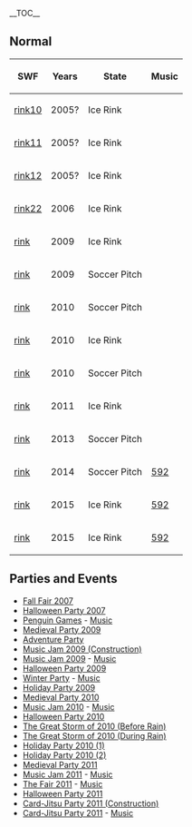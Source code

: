 {{NeedSWFs}}
{{CPW|Stadium|Estádio}}

__TOC__

==Normal==
{|class="wikitable" style="margin: 1em auto;"
!SWF!!Years!!State!!Music
|-
|[[Media:ArtworkRoomsRink10.swf|rink10]]||2005?||Ice Rink||{{n/a}}
|-
|[[Media:ArtworkRoomsRink11.swf|rink11]]||2005?||Ice Rink||{{n/a}}
|-
|[[Media:ArtworkRoomsRink12.swf|rink12]]||2005?||Ice Rink||{{n/a}}
|-
|[[Media:ArtworkRoomsRink22.swf|rink22]]||2006||Ice Rink||{{n/a}}
|-
|[[Media:RoomsRink.swf|rink]]||2009||Ice Rink||{{n/a}}
|-
|[[Media:RoomsRink 2.swf|rink]]||2009||Soccer Pitch||{{n/a}}
|-
|[[Media:RoomsRink-May2010.swf|rink]]||2010||Soccer Pitch||{{n/a}}
|-
|[[Media:RoomsRink-Dec2010.swf|rink]]||2010||Ice Rink||{{n/a}}
|-
|[[Media:RoomsRink-May2011.swf|rink]]||2010||Soccer Pitch||{{n/a}}
|-
|[[Media:RoomsRink-Dec2011.swf|rink]]||2011||Ice Rink||{{n/a}}
|-
|[[Media:RoomsRink-Jul2013.swf|rink]]||2013||Soccer Pitch||{{n/a}}
|-
|[[Media:RoomsRink-Jul2014.swf|rink]]||2014||Soccer Pitch||[[Media:Music592.swf|592]]
|-
|[[Media:RoomsRink-Mar2015.swf|rink]]||2015||Ice Rink||[[Media:Music592.swf|592]]
|-
|[[Media:RoomsRink-Nov2015.swf|rink]]||2015||Ice Rink||[[Media:Music592.swf|592]]
|}

==Parties and Events==
*<span class="plainlinks">[http://archives.clubpenguinwiki.info/swf.cpcheats.info/rooms/unknown_year/FallFairFiles/IceRink.swf Fall Fair 2007]</span>
*[[Media:RoomsRink-HalloweenParty2007.swf|Halloween Party 2007]]
*[[Media:RoomsRink-PenguinGames.swf|Penguin Games]] - [[Media:Music240.swf|Music]]
*<span class="plainlinks">[http://archives.clubpenguinwiki.info/swf.cpcheats.info/rooms/2009/medieval_party_2009/rink.swf Medieval Party 2009]</span>
*[[Media:RoomsRink-AdventureParty2009.swf|Adventure Party]]
*<span class="plainlinks">[http://archives.clubpenguinwiki.info/swf.cpcheats.info/rooms/2009/music_jam_july_2009/construction/rink.swf Music Jam 2009 (Construction)]</span>
*<span class="plainlinks">[http://archives.clubpenguinwiki.info/swf.cpcheats.info/rooms/2009/music_jam_july_2009/rink.swf Music Jam 2009]</span> - [[Media:Music240.swf|Music]]
*<span class="plainlinks">[http://archives.clubpenguinwiki.info/swf.cpcheats.info/rooms/2009/halloween_october_2009/rink.swf Halloween Party 2009]</span>
*[[Media:RoomsRink-WinterParty.swf|Winter Party]] - [[Media:Music280.swf|Music]]
*<span class="plainlinks">[http://archives.clubpenguinwiki.info/swf.cpcheats.info/rooms/2009/christmas_december_2009/main_party/rooms/rink.swf Holiday Party 2009]</span>
*<span class="plainlinks">[http://archives.clubpenguinwiki.info/swf.cpcheats.info/rooms/2010/medieval_party_may/rink.swf Medieval Party 2010]</span>
*[[Media:RoomsRink-MusicJam2010.swf|Music Jam 2010]] - [[Media:Music240.swf|Music]]
*[[Media:HalloweenParty2010Stadium.swf|Halloween Party 2010]]
*[[Media:StormRink.swf|The Great Storm of 2010 (Before Rain)]]
*[[Media:RainRink.swf|The Great Storm of 2010 (During Rain)]]
*[[Media:HolidayParty2010Rink(1).swf|Holiday Party 2010 (1)]]
*[[Media:HolidayParty2010Rink(2).swf|Holiday Party 2010 (2)]]
*[[Media:MedievalParty2011Rink.swf|Medieval Party 2011]]
*[[Media:MusicJam2011Rink.swf|Music Jam 2011]] - [[Media:Music240.swf|Music]]
*[[Media:TheFair2011Rink.swf|The Fair 2011]] - [[Media:Music311.swf|Music]]
*[[Media:HalloweenParty2011Rink.swf|Halloween Party 2011]]
*[[Media:Card-JitsuPartyConsRink.swf|Card-Jitsu Party 2011 (Construction)]]
*[[Media:Card-JitsuPartyRink.swf|Card-Jitsu Party 2011]] - [[Media:Music116.swf|Music]]

{{Places}}